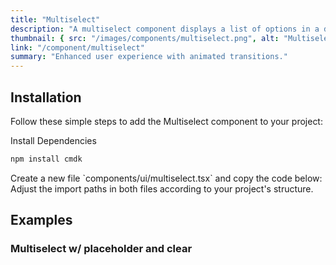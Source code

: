 ```yaml
---
title: "Multiselect"
description: "A multiselect component displays a list of options in a dropdown."
thumbnail: { src: "/images/components/multiselect.png", alt: "Multiselect example" }
link: "/component/multiselect"
summary: "Enhanced user experience with animated transitions."
---
```


<ComponentPreview name="multiselect-demo" />

## Installation

Follow these simple steps to add the Multiselect component to your project:

<Steps>

<Step>
Install Dependencies
</Step>

```bash 
npm install cmdk
```

<Step>
    Create a new file `components/ui/multiselect.tsx` and copy the code below:
</Step>

<CollapsibleSource name="multiselect" />

<Step>
    Adjust the import paths in both files according to your project's structure.
</Step>

</Steps>

## Examples

### Multiselect w/ placeholder and clear
<ComponentPreview name="multiselect-clear" />


